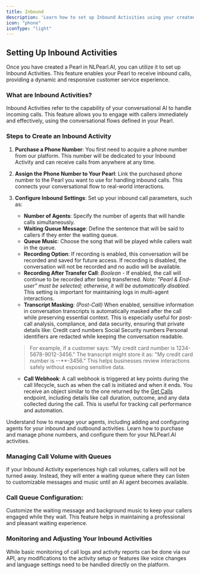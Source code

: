 ```yaml
---
title: Inbound
description: 'Learn how to set up Inbound Activities using your created Pearl to handle incoming calls effectively.'
icon: "phone"
iconType: "light"
---
```



## Setting Up Inbound Activities

Once you have created a Pearl in NLPearl.AI, you can utilize it to set up Inbound Activities. This feature enables your Pearl to receive inbound calls, providing a dynamic and responsive customer service experience.


### What are Inbound Activities?

Inbound Activities refer to the capability of your conversational AI to handle incoming calls. This feature allows you to engage with callers immediately and effectively, using the conversational flows defined in your Pearl.

### Steps to Create an Inbound Activity

1. **Purchase a Phone Number**: You first need to acquire a phone number from our platform. This number will be dedicated to your Inbound Activity and can receive calls from anywhere at any time.

2. **Assign the Phone Number to Your Pearl**: Link the purchased phone number to the Pearl you want to use for handling inbound calls. This connects your conversational flow to real-world interactions.

3. **Configure Inbound Settings**: Set up your inbound call parameters, such as:
   - **Number of Agents**: Specify the number of agents that will handle calls simultaneously.
   - **Waiting Queue Message**: Define the sentence that will be said to callers if they enter the waiting queue.
   - **Queue Music**: Choose the song that will be played while callers wait in the queue.
   - **Recording Option**: If recording is enabled, this conversation will be recorded and saved for future access. If recording is disabled, the conversation will not be recorded and no audio will be available. 
   - **Recording After Transfer Call**: *Boolean* - If enabled, the call will continue to be recorded after being transferred. *Note: "Pearl & End-user" must be selected; otherwise, it will be automatically disabled.* This setting is important for maintaining logs in multi-agent interactions.
   - **Transcript Masking**: _(Post-Call)_ When enabled, sensitive information in conversation transcripts is automatically masked after the call while preserving essential context.
      This is especially useful for post-call analysis, compliance, and data security, ensuring that private details like:
      Credit card numbers
      Social Security numbers
      Personal identifiers
      are redacted while keeping the conversation readable.
    > For example, if a customer says:
    "My credit card number is 1234-5678-9012-3456."
    The transcript might store it as:
    "My credit card number is --**-3456."
    This helps businesses review interactions safely without exposing sensitive data.
    - **Call Webhook**: A call webhook is triggered at key points during the call lifecycle, such as when the call is initiated and when it ends. You receive an object similar to the one returned by the [Get Calls](/api-reference/call/get-call) endpoint, including details like call duration, outcome, and any data collected during the call. This is useful for tracking call performance and automation.


<CardGroup cols={2}>
  <Card
    title="Agents"
    icon="users"
    iconType="light"
    href="/pages/agents"
  >
    Understand how to manage your agents, including adding and configuring agents for your inbound and outbound activities.
  </Card>
  <Card
    title="Phone Numbers"
    icon="phone"
    iconType="light"
    href="/pages/phone_numbers"
  >
    Learn how to purchase and manage phone numbers, and configure them for your NLPearl.AI activities.
  </Card>
</CardGroup>

### Managing Call Volume with Queues

If your Inbound Activity experiences high call volumes, callers will not be turned away. Instead, they will enter a waiting queue where they can listen to customizable messages and music until an AI agent becomes available.

<div className="call-queue-info">
  <h3>Call Queue Configuration:</h3>
  <p>Customize the waiting message and background music to keep your callers engaged while they wait. This feature helps in maintaining a professional and pleasant waiting experience.</p>
</div>

### Monitoring and Adjusting Your Inbound Activities

While basic monitoring of call logs and activity reports can be done via our API, any modifications to the activity setup or features like voice changes and language settings need to be handled directly on the platform.

